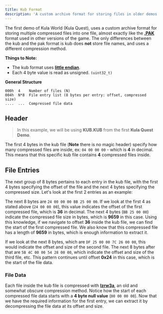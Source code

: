 ```yaml
---
title: Kub Format
description: 'A custom archive format for storing files in older demos'
---
```


The first demo of Kula World (Kula Quest), uses a custom archive format for storing multiple compressed files into one file, almost exactly like the [**.PAK**](https://hackmd.io/@SaturnKai/Byv2MNiHh) format used in other versions of the game. The only differences between the kub and the pak format is kub does **not** store file names, and uses a different compression method.

**Things to Note:**

-   The kub format uses [**little endian**](https://en.wikipedia.org/wiki/Endianness).
-   Each 4 byte value is read as unsigned. `(uint32_t)`

**General Structure**

```
000h  4    Number of files (N)
004h  N*8  File entry list (8 bytes per entry: offset, compressed size)
....  ...  Compressed file data
```

## Header

> In this example, we will be using **KUB.KUB** from the first **Kula Quest Demo**.

The first 4 bytes in the kub file (**Note** there is no magic header) specify how many compressed files are inside, ex: `04 00 00 00` - which is **4** in decimal. This means that this specific kub file contains **4** compressed files inside.

## File Entries

The next group of 8 bytes pertains to each entry in the kub file, with the first 4 bytes specifying the offset of the file and the next 4 bytes specifying the compressed size. Let's look at the first 2 entries as an example:

The next 8 bytes are `24 00 00 00 BB 25 00 00`. If we look at the first 4 as stated above (`24 00 00 00`), this value indicates the offset of the first compressed file, which is **36** in decimal. The next 4 bytes (`BB 25 00 00`) indicate the compressed file size in bytes, which is **9659** in this case. Using this knowledge, if we navigate to offset **36** inside the kub file, we can find the start of the first compressed file. We also know that this compressed file has a length of **9659** in bytes, which is enough information to extract it.

If we look at the next 8 bytes, which are `DF 25 00 00 7C 26 00 00`, this would indicate the offset and size of the second file. The next 8 bytes after that are `5B 4C 00 00 54 28 00 00`, which indicate the offset and size of the third file, etc. This pattern continues until offset **0x24** in this case, which is the start of the file data.

### File Data

Each file inside the kub file is compressed with [**lzrw3a**](http://www.ross.net/compression/lzrw3a.html), an old and somewhat obscure compression method. Notice how the start of each compressed file data starts with a **4 byte null value** (`00 00 00 00`). Now that we have the required information for the first entry, we can extract it by decompressing the file data at its offset and size.
